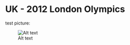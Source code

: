 # UK - 2012 London Olympics   

test picture:  

![Alt text](/Users/xiayunj/Desktop/datathon/test.png)